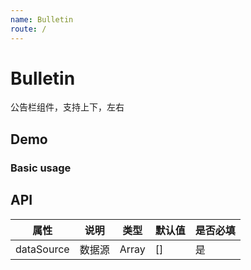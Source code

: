```yaml
---
name: Bulletin
route: /
---
```




# Bulletin

公告栏组件，支持上下，左右


## Demo

### Basic usage

<Playground>
    <Bulletin dataSource={['1', '2']} />
</Playground>


## API

|属性|说明|类型|默认值|是否必填|
|-----|--------|-----|-----|----|
|dataSource|数据源|Array|[]|是|
